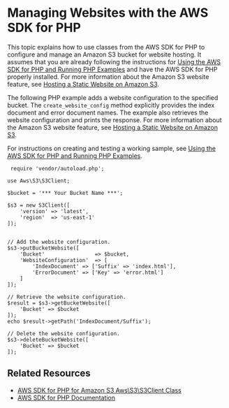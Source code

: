 # Managing Websites with the AWS SDK for PHP<a name="ConfigWebSitePHP"></a>

This topic explains how to use classes from the AWS SDK for PHP to configure and manage an Amazon S3 bucket for website hosting\. It assumes that you are already following the instructions for [Using the AWS SDK for PHP and Running PHP Examples](UsingTheMPphpAPI.md) and have the AWS SDK for PHP properly installed\. For more information about the Amazon S3 website feature, see [Hosting a Static Website on Amazon S3](WebsiteHosting.md)\.

The following PHP example adds a website configuration to the specified bucket\. The `create_website_config` method explicitly provides the index document and error document names\. The example also retrieves the website configuration and prints the response\. For more information about the Amazon S3 website feature, see [Hosting a Static Website on Amazon S3](WebsiteHosting.md)\.

 For instructions on creating and testing a working sample, see [Using the AWS SDK for PHP and Running PHP Examples](UsingTheMPphpAPI.md)\. 

```
 require 'vendor/autoload.php';

use Aws\S3\S3Client;

$bucket = '*** Your Bucket Name ***';
                
$s3 = new S3Client([
    'version' => 'latest',
    'region'  => 'us-east-1'
]);

         
// Add the website configuration.
$s3->putBucketWebsite([
    'Bucket'                => $bucket,
    'WebsiteConfiguration'  => [
        'IndexDocument' => ['Suffix' => 'index.html'],
        'ErrorDocument' => ['Key' => 'error.html']
    ]
]);
        
// Retrieve the website configuration.
$result = $s3->getBucketWebsite([
    'Bucket' => $bucket
]);
echo $result->getPath('IndexDocument/Suffix');
        
// Delete the website configuration.
$s3->deleteBucketWebsite([
    'Bucket' => $bucket
]);
```

## Related Resources<a name="RelatedResources-"></a>
+ [ AWS SDK for PHP for Amazon S3 Aws\\S3\\S3Client Class](https://docs.aws.amazon.com/aws-sdk-php/v3/api/class-Aws.S3.S3Client.html) 
+ [AWS SDK for PHP Documentation](http://aws.amazon.com/documentation/sdk-for-php/)